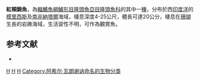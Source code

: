 {{Speciesbox 
| taxon = Thalassoma genivittatum
| status = LC
| status_system = IUCN3.1
| image = Thalassoma genivittatum Réunion.jpg
| binomial_authority = [[Achille_Valenciennes|Valenciennes]], 1839
| synonyms = *''Julis genivittatus''<br /><small>Valenciennes, 1839</small>
*''Julis matthaei''<br /><small>Valenciennes, 1839</small>
*''Julis matthoei''<br /><small>Valenciennes, 1839</small>
*''Paeolopesia mathaei''<br /><small>Valenciennes, 1839</small>
*''Julis commersoni''<br /><small>Valenciennes, 1839</small>
}}

'''紅頰錦魚'''，為[[輻鰭魚綱|輻鰭魚綱]][[鱸形目|鱸形目]][[隆頭魚亞目|隆頭魚亞目]][[隆頭魚科|隆頭魚科]]的其中一[[種|種]]，分布於西[[印度洋|印度洋]]的[[模里西斯|模里西斯]]及[[南非|南非]][[納塔爾|納塔爾]]海域，棲息深度4-25公尺，體長可達20公分，棲息在[[珊瑚|珊瑚]]生長的岩礁海域，生活習性不明，可作為觀賞魚。

==参考文献==
*{{FishBase_species|genus=Thalassoma|species=genivittatum|year=2013|month=8}}

{{Taxonbar}}

[[Category:觀賞魚|H]]
[[Category:錦魚屬|H]]
[[Category:1839年描述的魚類|H]]
[[Category:阿希尔·瓦朗谢讷命名的生物分类|Category:阿希尔·瓦朗谢讷命名的生物分类]]